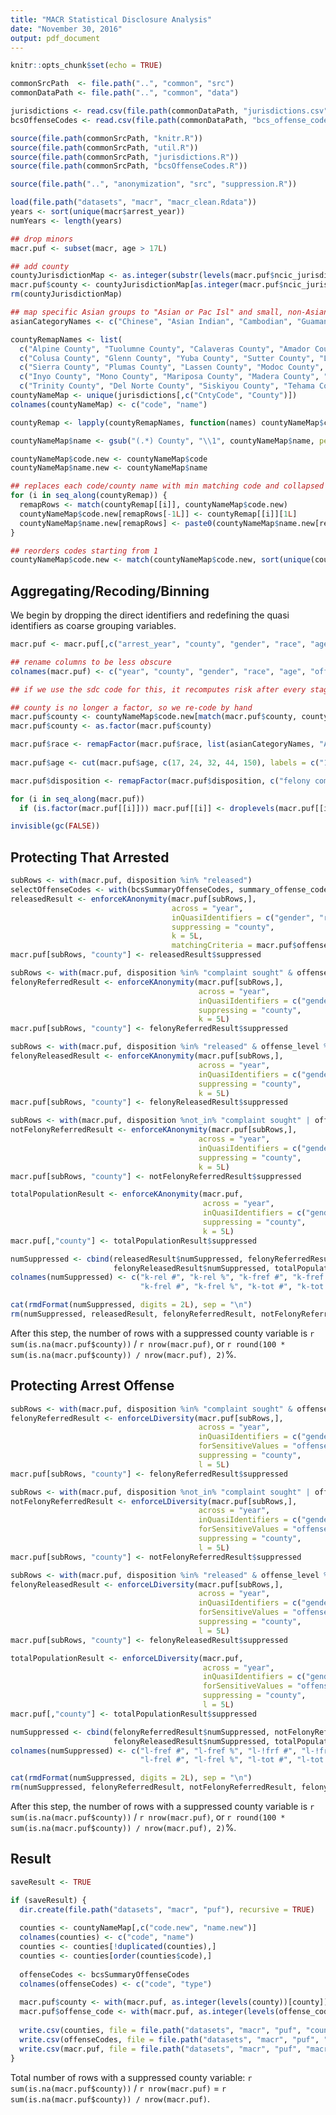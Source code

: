 ```yaml
---
title: "MACR Statistical Disclosure Analysis"
date: "November 30, 2016"
output: pdf_document
---
```


```r
knitr::opts_chunk$set(echo = TRUE)

commonSrcPath  <- file.path("..", "common", "src")
commonDataPath <- file.path("..", "common", "data")

jurisdictions <- read.csv(file.path(commonDataPath, "jurisdictions.csv"), stringsAsFactors = FALSE)
bcsOffenseCodes <- read.csv(file.path(commonDataPath, "bcs_offense_codes.csv"), stringsAsFactors = FALSE)

source(file.path(commonSrcPath, "knitr.R"))
source(file.path(commonSrcPath, "util.R"))
source(file.path(commonSrcPath, "jurisdictions.R"))
source(file.path(commonSrcPath, "bcsOffenseCodes.R"))

source(file.path("..", "anonymization", "src", "suppression.R"))

load(file.path("datasets", "macr", "macr_clean.Rdata"))
years <- sort(unique(macr$arrest_year))
numYears <- length(years)

## drop minors
macr.puf <- subset(macr, age > 17L)

## add county
countyJurisdictionMap <- as.integer(substr(levels(macr.puf$ncic_jurisdiction), 1L, 2L))
macr.puf$county <- countyJurisdictionMap[as.integer(macr.puf$ncic_jurisdiction)]
rm(countyJurisdictionMap)

## map specific Asian groups to "Asian or Pac Isl" and small, non-Asian groups to "Other"
asianCategoryNames <- c("Chinese", "Asian Indian", "Cambodian", "Guamanian", "Filipino", "Hawaiian", "Japanese", "Korean", "Laotian", "other Asian", "Pacific Islander", "Samoan", "Vietnamese")

countyRemapNames <- list(
  c("Alpine County", "Tuolumne County", "Calaveras County", "Amador County"),
  c("Colusa County", "Glenn County", "Yuba County", "Sutter County", "Lake County"),
  c("Sierra County", "Plumas County", "Lassen County", "Modoc County", "Nevada County"),
  c("Inyo County", "Mono County", "Mariposa County", "Madera County", "San Benito County"),
  c("Trinity County", "Del Norte County", "Siskiyou County", "Tehama County"))
countyNameMap <- unique(jurisdictions[,c("CntyCode", "County")])
colnames(countyNameMap) <- c("code", "name")

countyRemap <- lapply(countyRemapNames, function(names) countyNameMap$code[match(names, countyNameMap$name)])

countyNameMap$name <- gsub("(.*) County", "\\1", countyNameMap$name, perl = TRUE)

countyNameMap$code.new <- countyNameMap$code
countyNameMap$name.new <- countyNameMap$name

## replaces each code/county name with min matching code and collapsed name
for (i in seq_along(countyRemap)) {
  remapRows <- match(countyRemap[[i]], countyNameMap$code.new)
  countyNameMap$code.new[remapRows[-1L]] <- countyRemap[[i]][1L]
  countyNameMap$name.new[remapRows] <- paste0(countyNameMap$name.new[remapRows], collapse = "/")
}

## reorders codes starting from 1
countyNameMap$code.new <- match(countyNameMap$code.new, sort(unique(countyNameMap$code.new)))
```

## Aggregating/Recoding/Binning

We begin by dropping the direct identifiers and redefining the quasi identifiers as coarse grouping variables.

```r
macr.puf <- macr.puf[,c("arrest_year", "county", "gender", "race", "age", "summary_offense_level", "bcs_summary_offense_code", "disposition")]

## rename columns to be less obscure
colnames(macr.puf) <- c("year", "county", "gender", "race", "age", "offense_level", "offense_code", "disposition")

## if we use the sdc code for this, it recomputes risk after every stage, making it take an incredibly long time

## county is no longer a factor, so we re-code by hand
macr.puf$county <- countyNameMap$code.new[match(macr.puf$county, countyNameMap$code)]
macr.puf$county <- as.factor(macr.puf$county)

macr.puf$race <- remapFactor(macr.puf$race, list(asianCategoryNames, "American Indian"), c("Asian or Pac Isl", "other"))
  
macr.puf$age <- cut(macr.puf$age, c(17, 24, 32, 44, 150), labels = c("18-24", "25-32", "33-44", "45+"))

macr.puf$disposition <- remapFactor(macr.puf$disposition, c("felony complaint sought", "misdemeanor complaint sought"), "complaint sought")

for (i in seq_along(macr.puf))
  if (is.factor(macr.puf[[i]])) macr.puf[[i]] <- droplevels(macr.puf[[i]])

invisible(gc(FALSE))
```

## Protecting That Arrested

```r



subRows <- with(macr.puf, disposition %in% "released")
selectOffenseCodes <- with(bcsSummaryOffenseCodes, summary_offense_code[match(c("Prostitution", "Drunk"), summary_offense_type)])
releasedResult <- enforceKAnonymity(macr.puf[subRows,],
                                    across = "year",
                                    inQuasiIdentifiers = c("gender", "race", "age"),
                                    suppressing = "county",
                                    k = 5L,
                                    matchingCriteria = macr.puf$offense_code[subRows] %in% selectOffenseCodes)
macr.puf[subRows, "county"] <- releasedResult$suppressed

subRows <- with(macr.puf, disposition %in% "complaint sought" & offense_level %in% "felony")
felonyReferredResult <- enforceKAnonymity(macr.puf[subRows,],
                                          across = "year",
                                          inQuasiIdentifiers = c("gender", "race", "age"),
                                          suppressing = "county",
                                          k = 5L)
macr.puf[subRows, "county"] <- felonyReferredResult$suppressed

subRows <- with(macr.puf, disposition %in% "released" & offense_level %in% "felony")
felonyReleasedResult <- enforceKAnonymity(macr.puf[subRows,],
                                          across = "year",
                                          inQuasiIdentifiers = c("gender", "race", "age"),
                                          suppressing = "county",
                                          k = 5L)
macr.puf[subRows, "county"] <- felonyReleasedResult$suppressed

subRows <- with(macr.puf, disposition %not_in% "complaint sought" | offense_level %not_in% "felony")
notFelonyReferredResult <- enforceKAnonymity(macr.puf[subRows,],
                                          across = "year",
                                          inQuasiIdentifiers = c("gender", "race", "age"),
                                          suppressing = "county",
                                          k = 5L)
macr.puf[subRows, "county"] <- notFelonyReferredResult$suppressed

totalPopulationResult <- enforceKAnonymity(macr.puf,
                                           across = "year",
                                           inQuasiIdentifiers = c("gender", "race", "age"),
                                           suppressing = "county",
                                           k = 5L)
macr.puf[,"county"] <- totalPopulationResult$suppressed

numSuppressed <- cbind(releasedResult$numSuppressed, felonyReferredResult$numSuppressed, notFelonyReferredResult$numSuppressed,
                       felonyReleasedResult$numSuppressed, totalPopulationResult$numSuppressed)
colnames(numSuppressed) <- c("k-rel #", "k-rel %", "k-fref #", "k-fref %", "k-!frf #", "k-!frf %",
                             "k-frel #", "k-frel %", "k-tot #", "k-tot %")

cat(rmdFormat(numSuppressed, digits = 2L), sep = "\n")
rm(numSuppressed, releasedResult, felonyReferredResult, notFelonyReferredResult, felonyReleasedResult, totalPopulationResult)
```

After this step, the number of rows with a suppressed county variable is `r sum(is.na(macr.puf$county))` / `r nrow(macr.puf)`, or `r round(100 * sum(is.na(macr.puf$county)) / nrow(macr.puf), 2)`%.

## Protecting Arrest Offense

```r
subRows <- with(macr.puf, disposition %in% "complaint sought" & offense_level %in% "felony")
felonyReferredResult <- enforceLDiversity(macr.puf[subRows,],
                                          across = "year",
                                          inQuasiIdentifiers = c("gender", "race", "age"),
                                          forSensitiveValues = "offense_code",
                                          suppressing = "county",
                                          l = 5L)
macr.puf[subRows, "county"] <- felonyReferredResult$suppressed

subRows <- with(macr.puf, disposition %not_in% "complaint sought" | offense_level %not_in% "felony")
notFelonyReferredResult <- enforceLDiversity(macr.puf[subRows,],
                                          across = "year",
                                          inQuasiIdentifiers = c("gender", "race", "age"),
                                          forSensitiveValues = "offense_code",
                                          suppressing = "county",
                                          l = 5L)
macr.puf[subRows, "county"] <- notFelonyReferredResult$suppressed

subRows <- with(macr.puf, disposition %in% "released" & offense_level %in% "felony")
felonyReleasedResult <- enforceLDiversity(macr.puf[subRows,],
                                          across = "year",
                                          inQuasiIdentifiers = c("gender", "race", "age"),
                                          forSensitiveValues = "offense_code",
                                          suppressing = "county",
                                          l = 5L)
macr.puf[subRows, "county"] <- felonyReleasedResult$suppressed

totalPopulationResult <- enforceLDiversity(macr.puf,
                                           across = "year",
                                           inQuasiIdentifiers = c("gender", "race", "age"),
                                           forSensitiveValues = "offense_code",
                                           suppressing = "county",
                                           l = 5L)
macr.puf[,"county"] <- totalPopulationResult$suppressed

numSuppressed <- cbind(felonyReferredResult$numSuppressed, notFelonyReferredResult$numSuppressed,
                       felonyReleasedResult$numSuppressed, totalPopulationResult$numSuppressed)
colnames(numSuppressed) <- c("l-fref #", "l-fref %", "l-!frf #", "l-!frf %",
                             "l-frel #", "l-frel %", "l-tot #", "l-tot %")

cat(rmdFormat(numSuppressed, digits = 2L), sep = "\n")
rm(numSuppressed, felonyReferredResult, notFelonyReferredResult, felonyReleasedResult, totalPopulationResult)
```

After this step, the number of rows with a suppressed county variable is `r sum(is.na(macr.puf$county))` / `r nrow(macr.puf)`, or `r round(100 * sum(is.na(macr.puf$county)) / nrow(macr.puf), 2)`%.

## Result

```r
saveResult <- TRUE

if (saveResult) {
  dir.create(file.path("datasets", "macr", "puf"), recursive = TRUE)
  
  counties <- countyNameMap[,c("code.new", "name.new")]
  colnames(counties) <- c("code", "name")
  counties <- counties[!duplicated(counties),]
  counties <- counties[order(counties$code),]
  
  offenseCodes <- bcsSummaryOffenseCodes
  colnames(offenseCodes) <- c("code", "type")
  
  macr.puf$county <- with(macr.puf, as.integer(levels(county))[county])
  macr.puf$offense_code <- with(macr.puf, as.integer(levels(offense_code))[offense_code])
  
  write.csv(counties, file = file.path("datasets", "macr", "puf", "counties.csv"), row.names = FALSE)
  write.csv(offenseCodes, file = file.path("datasets", "macr", "puf", "offenseCodes.csv"), row.names = FALSE)
  write.csv(macr.puf, file = file.path("datasets", "macr", "puf", "macr.csv"), row.names = FALSE)
}
```

Total number of rows with a suppressed county variable: `r sum(is.na(macr.puf$county))` / `r nrow(macr.puf)` = `r sum(is.na(macr.puf$county)) / nrow(macr.puf)`.
